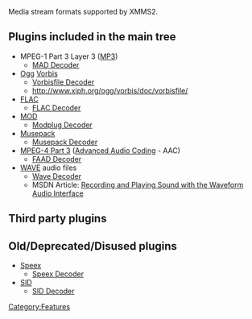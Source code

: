 {{Navbar}}

Media stream formats supported by XMMS2.

== Plugins included in the main tree ==
* MPEG-1 Part 3 Layer 3 ([[Wikipedia:MP3 |MP3]])
** [[Component:mad | MAD Decoder]]
* [[Wikipedia:Ogg | Ogg]] [[Wikipedia:Vorbis | Vorbis]]
** [[Component:vorbis | Vorbisfile Decoder]]
** http://www.xiph.org/ogg/vorbis/doc/vorbisfile/
* [[Wikipedia:FLAC | FLAC]]
** [[Component:FLAC | FLAC Decoder]]
* [[Wikipedia:MOD_(file_format) | MOD]]
** [[Component:modplug | Modplug Decoder]]
* [[Wikipedia:Musepack | Musepack]]
** [[Component:musepack | Musepack Decoder]]
* [[Wikipedia:MPEG-4 Part 3 | MPEG-4 Part 3]] ([[Wikipedia:Advanced Audio Coding |Advanced Audio Coding]] - AAC)
** [[Component:faad | FAAD Decoder]]
* [[Wikipedia:WAVE | WAVE]] audio files
** [[Component:wave | Wave Decoder]]
** MSDN Article: [http://msdn.microsoft.com/library/default.asp?url=/library/en-us/dnnetcomp/html/WaveInOut.asp Recording and Playing Sound with the Waveform Audio Interface]

== Third party plugins ==

== Old/Deprecated/Disused plugins ==
* [[Wikipedia:Speex | Speex]]
** [[Component:speex | Speex Decoder]]
* [[Wikipedia:SID_(file_format) | SID]]
** [[Component:sid | SID Decoder]]

[[Category:Features]]